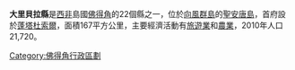 {{Geobox|縣
|name = 大里貝拉縣
|map = Ribeira Grande county, Cape Verde.png
|symbol_type = 
|symbol = 
|country = {{flag|Cape Verde}}
|capital_type = 首府
|capital = [[蓬塔杜索爾|蓬塔杜索爾]]
|region_type = 島嶼
|region = [[聖安唐島|聖安唐島]]
|area = 167
|population = 21,735
|population_as_of = 2005
|population_density = 
|code_type = 
|code = 
|iso_code = 
|iso_subcode = 
|free_type = 
|free = 
|website = [https://web.archive.org/web/20110927134429/http://www.anmcv.org/portugues/membro.php?id=rgrande www.anmcv.org]
}}

'''大里貝拉縣'''是[[西非|西非]]島國[[佛得角|佛得角]]的22個縣之一，位於[[向風群島_(佛得角)|向風群島]]的[[聖安唐島|聖安唐島]]，首府設於[[蓬塔杜索爾|蓬塔杜索爾]]，面積167平方公里，主要經濟活動有[[旅遊業|旅遊業]]和[[農業|農業]]，2010年人口21,720。

{{coord|17|11|N|25|04|W|region:CV_type:city_source:GNS-enwiki|display=title}}

{{維德角行政區劃}}

[[Category:佛得角行政區劃|Category:佛得角行政區劃]]


{{CapeVerde-stub}}